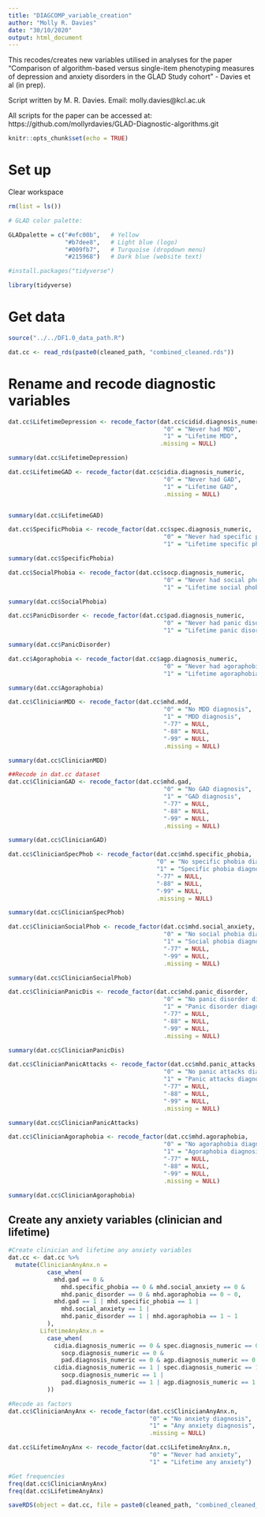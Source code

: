 ```yaml
---
title: "DIAGCOMP_variable_creation"
author: "Molly R. Davies"
date: "30/10/2020"
output: html_document
---
```


This recodes/creates new variables utilised in analyses for the paper "Comparison of algorithm-based versus single-item phenotyping measures of depression and anxiety disorders in the GLAD Study cohort" - Davies et al (in prep).

Script written by M. R. Davies.
Email:  molly.davies@kcl.ac.uk

All scripts for the paper can be accessed at:
https://github.com/mollyrdavies/GLAD-Diagnostic-algorithms.git

```r
knitr::opts_chunk$set(echo = TRUE)
```

# Set up

Clear workspace
```r
rm(list = ls())
```

```r
# GLAD color palette:

GLADpalette = c("#efc00b",   # Yellow
                "#b7dee8",   # Light blue (logo)
                "#009fb7",   # Turquoise (dropdown menu)
                "#215968")   # Dark blue (website text)
```

```r
#install.packages("tidyverse")
```

```r
library(tidyverse)
```

# Get data

```r
source("../../DF1.0_data_path.R")
```

```r
dat.cc <- read_rds(paste0(cleaned_path, "combined_cleaned.rds"))
```

# Rename and recode diagnostic variables

```r

dat.cc$LifetimeDepression <- recode_factor(dat.cc$cidid.diagnosis_numeric,
                                            "0" = "Never had MDD",
                                            "1" = "Lifetime MDD",
                                           .missing = NULL)

summary(dat.cc$LifetimeDepression)

```

```r

dat.cc$LifetimeGAD <- recode_factor(dat.cc$cidia.diagnosis_numeric,
                                            "0" = "Never had GAD",
                                            "1" = "Lifetime GAD",
                                            .missing = NULL)


summary(dat.cc$LifetimeGAD)

```

```r

dat.cc$SpecificPhobia <- recode_factor(dat.cc$spec.diagnosis_numeric,
                                            "0" = "Never had specific phobia",
                                            "1" = "Lifetime specific phobia")

summary(dat.cc$SpecificPhobia)

```

```r

dat.cc$SocialPhobia <- recode_factor(dat.cc$socp.diagnosis_numeric,
                                            "0" = "Never had social phobia",
                                            "1" = "Lifetime social phobia")

summary(dat.cc$SocialPhobia)

```

```r

dat.cc$PanicDisorder <- recode_factor(dat.cc$pad.diagnosis_numeric,
                                            "0" = "Never had panic disorder",
                                            "1" = "Lifetime panic disorder")

summary(dat.cc$PanicDisorder)

```

```r

dat.cc$Agoraphobia <- recode_factor(dat.cc$agp.diagnosis_numeric,
                                            "0" = "Never had agoraphobia",
                                            "1" = "Lifetime agoraphobia")

summary(dat.cc$Agoraphobia)

```

```r

dat.cc$ClinicianMDD <- recode_factor(dat.cc$mhd.mdd,
                                            "0" = "No MDD diagnosis",
                                            "1" = "MDD diagnosis",
                                            "-77" = NULL,
                                            "-88" = NULL,
                                            "-99" = NULL,
                                            .missing = NULL)

summary(dat.cc$ClinicianMDD)

```

```r
##Recode in dat.cc dataset
dat.cc$ClinicianGAD <- recode_factor(dat.cc$mhd.gad,
                                            "0" = "No GAD diagnosis",
                                            "1" = "GAD diagnosis",
                                            "-77" = NULL,
                                            "-88" = NULL,
                                            "-99" = NULL,
                                            .missing = NULL)

summary(dat.cc$ClinicianGAD)

```

```r

dat.cc$ClinicianSpecPhob <- recode_factor(dat.cc$mhd.specific_phobia,
                                          "0" = "No specific phobia diagnosis",
                                          "1" = "Specific phobia diagnosis",
                                          "-77" = NULL,
                                          "-88" = NULL,
                                          "-99" = NULL,
                                          .missing = NULL)

summary(dat.cc$ClinicianSpecPhob)

```

```r

dat.cc$ClinicianSocialPhob <- recode_factor(dat.cc$mhd.social_anxiety,
                                            "0" = "No social phobia diagnosis",
                                            "1" = "Social phobia diagnosis",
                                            "-77" = NULL,
                                            "-99" = NULL,
                                            .missing = NULL)

summary(dat.cc$ClinicianSocialPhob)

```

```r

dat.cc$ClinicianPanicDis <- recode_factor(dat.cc$mhd.panic_disorder,
                                            "0" = "No panic disorder diagnosis",
                                            "1" = "Panic disorder diagnosis",
                                            "-77" = NULL,
                                            "-88" = NULL,
                                            "-99" = NULL,
                                            .missing = NULL)

summary(dat.cc$ClinicianPanicDis)

```

```r

dat.cc$ClinicianPanicAttacks <- recode_factor(dat.cc$mhd.panic_attacks,
                                            "0" = "No panic attacks diagnosis",
                                            "1" = "Panic attacks diagnosis",
                                            "-77" = NULL,
                                            "-88" = NULL,
                                            "-99" = NULL,
                                            .missing = NULL)

summary(dat.cc$ClinicianPanicAttacks)

```

```r

dat.cc$ClinicianAgoraphobia <- recode_factor(dat.cc$mhd.agoraphobia,
                                            "0" = "No agoraphobia diagnosis",
                                            "1" = "Agoraphobia diagnosis",
                                            "-77" = NULL,
                                            "-88" = NULL,
                                            "-99" = NULL,
                                            .missing = NULL)

summary(dat.cc$ClinicianAgoraphobia)

```

## Create any anxiety variables (clinician and lifetime)

```r
#Create clinician and lifetime any anxiety variables
dat.cc <- dat.cc %>% 
  mutate(ClinicianAnyAnx.n =
           case_when(
             mhd.gad == 0 & 
               mhd.specific_phobia == 0 & mhd.social_anxiety == 0 &
               mhd.panic_disorder == 0 & mhd.agoraphobia == 0 ~ 0,
             mhd.gad == 1 | mhd.specific_phobia == 1 | 
               mhd.social_anxiety == 1 |
               mhd.panic_disorder == 1 | mhd.agoraphobia == 1 ~ 1
           ),
         LifetimeAnyAnx.n = 
           case_when(
             cidia.diagnosis_numeric == 0 & spec.diagnosis_numeric == 0 & 
               socp.diagnosis_numeric == 0 &
               pad.diagnosis_numeric == 0 & agp.diagnosis_numeric == 0 ~ 0,
             cidia.diagnosis_numeric == 1 | spec.diagnosis_numeric == 1 |
               socp.diagnosis_numeric == 1 |
               pad.diagnosis_numeric == 1 | agp.diagnosis_numeric == 1 ~ 1
           ))

#Recode as factors
dat.cc$ClinicianAnyAnx <- recode_factor(dat.cc$ClinicianAnyAnx.n,
                                        "0" = "No anxiety diagnosis",
                                        "1" = "Any anxiety diagnosis",
                                        .missing = NULL)

dat.cc$LifetimeAnyAnx <- recode_factor(dat.cc$LifetimeAnyAnx.n,
                                        "0" = "Never had anxiety",
                                        "1" = "Lifetime any anxiety")

#Get frequencies
freq(dat.cc$ClinicianAnyAnx)
freq(dat.cc$LifetimeAnyAnx)
```

```r
saveRDS(object = dat.cc, file = paste0(cleaned_path, "combined_cleaned_new_variables.rds"))
```

